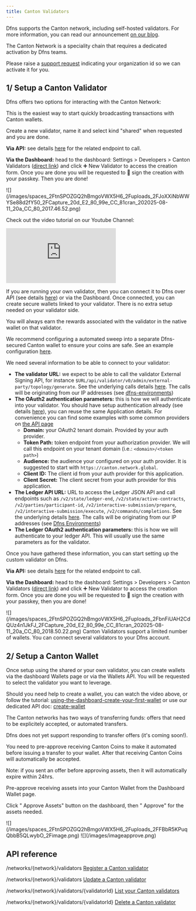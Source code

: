 ```yaml
---
title: Canton Validators
---
```


Dfns supports the Canton network, including self-hosted validators. For more information, you can read our announcement [on our blog](https://www.dfns.co/article/canton-tier-1-support).

<Note>
The Canton Network is a speciality chain that requires a dedicated activation by Dfns teams.

Please raise a [support request](https://support.dfns.co) indicating your organization id so we can activate it for you.
</Note>

## 1/ Setup a Canton Validator

Dfns offers two options for interacting with the Canton Network:

<AccordionGroup>
<Accordion title="Option 1: Use Dfns’ shared validator">

This is the easiest way to start quickly broadcasting transactions with Canton wallets.

Create a new validator, name it and select kind "shared" when requested and you are done.

**Via API:** see details [here](/api-reference/networks/create-canton-validator) for the related endpoint to call. 

**Via the Dashboard:** head to the dashboard: Settings > Developers > Canton Validators ([direct link](https://app.dfns.io/v3/settings/developers/canton-validators)) and click ➕ New Validator to access the creation form. Once you are done you will be requested to 🔑 sign the creation with your passkey. Then you are done!

<Frame>![](/images/spaces_2FtnSPOZGQ2hBmgoVWX5H6_2Fuploads_2FJoXXiNbWWYSe88d2fY50_2FCapture_20d_E2_80_99e_CC_81cran_202025-08-11_20a_CC_80_2017.46.52.png)</Frame> 

Check out the video tutorial on our Youtube Channel:
<iframe
  className="w-full aspect-video rounded-xl"
  src="https://www.youtube.com/embed/B81gJ_ek3z0"
  title="YouTube video player"
  frameBorder="0"
  allow="accelerometer; autoplay; clipboard-write; encrypted-media; gyroscope; picture-in-picture"
  allowFullScreen
></iframe>

</Accordion>

<Accordion title="Option 2: Connect your own validator (BYOV)">

If you are running your own validator, then you can connect it to Dfns over API (see details [here](/api-reference/networks/create-canton-validator)) or via the Dashboard. Once connected, you can create secure wallets linked to your validator. There is no extra setup needed on your validator side.

<Note>
You will always earn the rewards associated with the validator in the native wallet on that validator.

We recommend configuring a automated sweep into a separate Dfns-secured Canton wallet to ensure your coins are safe. See an example configuration [here](https://docs.dev.sync.global/validator_operator/validator_helm.html#configuring-sweeps-and-auto-accepts-of-transfer-offers).
</Note>

We need several information to be able to connect to your validator:

- **The validator URL:** we expect to be able to call the validator External Signing API, for instance `$URL/api/validator/v0/admin/external-party/topology/generate`. See the underlying calls details [here](https://docs.dev.sync.global/app_dev/validator_api/index.html#validator-api-external-signing). The calls will be originating from our IP addresses (see [dfns-environments](/api-reference/environments))
- **The OAuth2 authentication parameters:** this is how we will authenticate into your validator. You should have setup authentication already (see details [here](https://docs.dev.sync.global/validator_operator/validator_helm.html#helm-validator-auth)), you can reuse the same Application details. For convenience you can find some examples with some common providers on [the API page](/api-reference/networks/create-canton-validator)
  * **Domain:** your OAuth2 tenant domain. Provided by your auth provider.
  * **Token Path:** token endpoint from your authorization provider. We will call this endpoint on your tenant domain (i.e.: `<domain>/<token path>`)
  * **Audience:** the audience your configured on your auth provider. It is suggested to start with  `https://canton.network.global`.
  * **Client ID:** The client id from your auth provider for this application.
  * **Client Secret:** The client secret from your auth provider for this application.
- **The Ledger API URL:** URL to access the Ledger JSON API and call endpoints such as `/v2/state/ledger-end`, `/v2/state/active-contracts`, `/v2/parties/participant-id`, `/v2/interactive-submission/prepare`, `/v2/interactive-submission/execute`, `/v2/commands/completions`. See the underlying details [here](https://docs.dev.sync.global/app_dev/ledger_api/index.html). The calls will be originating from our IP addresses (see [Dfns Environments](/api-reference/environments))
- **The Ledger OAuth2 authentication parameters:** this is how we will authenticate to your ledger API. This will usually use the same parameters as for the validator.&#x20;

Once you have gathered these information, you can start setting up the custom validator on Dfns.

**Via API:** see details [here](/api-reference/networks/create-canton-validator) for the related endpoint to call. 

**Via the Dashboard:** head to the dashboard: Settings > Developers > Canton Validators ([direct link](https://app.dfns.io/v3/settings/developers/canton-validators)) and click ➕ New Validator to access the creation form. Once you are done you will be requested to 🔑 sign the creation with your passkey, then you are done!

<Frame>![](/images/spaces_2FtnSPOZGQ2hBmgoVWX5H6_2Fuploads_2FbnFiUAH2CdQUz4n1JkFJ_2FCapture_20d_E2_80_99e_CC_81cran_202025-08-11_20a_CC_80_2018.50.22.png)</Frame>

</Accordion>
</AccordionGroup>

<Info>
Canton Validators support a limited number of wallets. You can connect several validators to your Dfns account.
</Info>




## 2/ Setup a Canton Wallet

<Steps>
<Step title="Create a Canton Wallet">

Once setup using the shared or your own validator, you can create wallets via the dashboard Wallets page or via the Wallets API. You will be requested to select the validator you want to leverage.

Should you need help to create a wallet, you can watch the video above, or follow the tutorial: [using-the-dashboard-create-your-first-wallet](/introduction/quickstart/4-using-the-dashboard-create-your-first-wallet) or use our dedicated API doc: [create-wallet](/api-reference/wallets/create-wallet)


</Step>

<Step title="Pre-approve assets reception">

<Tip title="To do before sending assets to your Canton Wallet">


The Canton networks has two ways of transferring funds: offers that need to be explicitely accepted, or automated transfers.

Dfns does not yet support responding to transfer offers (it's coming soon!).


You need to pre-approve receiving Canton Coins to make it automated before issuing a transfer to your wallet. After that receiving Canton Coins will automatically be accepted.

Note: if you sent an offer before approving assets, then it will automatically expire within 24hrs.
</Tip>

Pre-approve receiving assets into your Canton Wallet from the Dashboard Wallet page.

Click "<Icon icon="circle-check"/> Approve Assets" button on the dashboard, then "<Icon icon="circle-check"/> Approve" for the assets needed.

<Columns cols={2}>
<Frame>![](/images/spaces_2FtnSPOZGQ2hBmgoVWX5H6_2Fuploads_2FFBbR5KPuqQbbB5QLwybO_2Fimage.png)</Frame> 
<Frame>![](/images/imageapprove.png)</Frame>
</Columns>
</Step>
</Steps>







## API reference

<Post>/networks/\{network\}/validators</Post> [Register a Canton validator](/api-reference/networks/create-canton-validator)

<Put>/networks/\{network\}/validators</Put> [Update a Canton validator](/api-reference/networks/update-canton-validator)

<Get>/networks/\{network\}/validators/\{validatorId\}</Get> [List your Canton validators](/api-reference/networks/list-canton-validators)

<Delete>/networks/\{network\}/validators/\{validatorId\}</Delete> [Delete a Canton validator](/api-reference/networks/delete-canton-validator)
